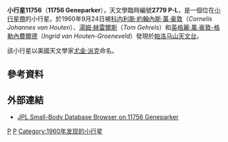 {{Infobox planet 
| minorplanet = yes 
| width = 25em 
| bgcolour = #FFFFC0 
| apsis = 
| name = Geneparker
| symbol = 
| image = 
| caption = 
| discovery = yes  
| discovery_ref = 
| discoverer =  [[科内利斯·約翰內斯·萬·豪敦|科内利斯·約翰內斯·萬·豪敦]]、[[湯姆·赫雷爾斯|湯姆·赫雷爾斯]]和[[英格麗·萬·豪敦-格勒內費爾德|英格麗·萬·豪敦-格勒內費爾德]]
| discovery_site = [[帕洛马山天文台|帕洛马山天文台]]
| discovered = 1960年9月24日
| designations = yes
| mp_name = 11756
| alt_names = 2779 P-L
| named_after = [[尤金·派克|尤金·派克]]
| mp_category = 
| orbit_ref = 
| epoch = 2008年5月14日
| aphelion = 2.6473546
| perihelion = 1.8384580
| semimajor = 
| eccentricity = 0.1803233
| period = 1226.9168377
| avg_speed = 
| inclination = 2.20834
| asc_node = 51.70188
| mean_anomaly = 74.30165
| arg_peri = 303.53455
| satellites = 
| physical_characteristics = yes 
| dimensions = 
| mass = 
| density = 
| surface_grav = 
| escape_velocity = 
| sidereal_day = 
| axial_tilt = 
| pole_ecliptic_lat = 
| pole_ecliptic_lon = 
| albedo = 
| temperatures= 
| temp_name1 = 
| mean_temp_1 = 
| max_temp_1 = 
| temp_name2 = 
| max_temp_2 = 
| spectral_type = 
| abs_magnitude = 15.1
}}
'''小行星11756'''（'''11756 Geneparker'''），天文學臨時編號'''2779 P-L'''，是一個位在[[小行星帶|小行星帶]]的小行星。於1960年9月24日被[[科内利斯·約翰內斯·萬·豪敦|科内利斯·約翰內斯·萬·豪敦]]（''Cornelis Johannes van Houten''）、[[湯姆·赫雷爾斯|湯姆·赫雷爾斯]]（''Tom Gehrels''）和[[英格麗·萬·豪敦-格勒內費爾德|英格麗·萬·豪敦-格勒內費爾德]]（''Ingrid van Houten-Groeneveld''）發現於[[帕洛马山天文台|帕洛马山天文台]]。

該小行星以美國天文學家[[尤金·派克|尤金·派克]]命名。

==參考資料==
{{Reflist}}

==外部連結==
*[http://ssd.jpl.nasa.gov/sbdb.cgi?sstr=11756+Geneparker JPL Small-Body Database Browser on 11756 Geneparker]

{{Minor Planet Number|[[小行星11755|11755 Paczynski]]|[[小行星11757|11757 Salpeter]]}}

{{DEFAULTSORT:Geneparker}}
[[Category:小行星帶天體|P]]
[[Category:以人名命名的小行星|P]]
[[Category:1960年发现的小行星|Category:1960年发现的小行星]]

{{Beltasteroid-stub}}